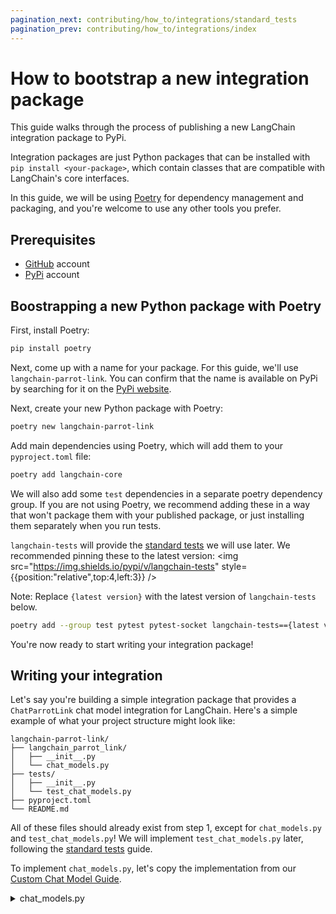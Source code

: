 ```yaml
---
pagination_next: contributing/how_to/integrations/standard_tests
pagination_prev: contributing/how_to/integrations/index
---
```

# How to bootstrap a new integration package

This guide walks through the process of publishing a new LangChain integration 
package to PyPi.

Integration packages are just Python packages that can be installed with `pip install <your-package>`,
which contain classes that are compatible with LangChain's core interfaces.

In this guide, we will be using [Poetry](https://python-poetry.org/) for
dependency management and packaging, and you're welcome to use any other tools you prefer.

## **Prerequisites**

- [GitHub](https://github.com) account
- [PyPi](https://pypi.org/) account

## Boostrapping a new Python package with Poetry

First, install Poetry:

```bash
pip install poetry
```

Next, come up with a name for your package. For this guide, we'll use `langchain-parrot-link`.
You can confirm that the name is available on PyPi by searching for it on the [PyPi website](https://pypi.org/).

Next, create your new Python package with Poetry:

```bash
poetry new langchain-parrot-link
```

Add main dependencies using Poetry, which will add them to your `pyproject.toml` file:

```bash
poetry add langchain-core
```

We will also add some `test` dependencies in a separate poetry dependency group. If
you are not using Poetry, we recommend adding these in a way that won't package them
with your published package, or just installing them separately when you run tests.

`langchain-tests` will provide the [standard tests](./standard_tests) we will use later. 
We recommended pinning these to the latest version: <img src="https://img.shields.io/pypi/v/langchain-tests" style={{position:"relative",top:4,left:3}} />

Note: Replace `{latest version}` with the latest version of `langchain-tests` below.

```bash
poetry add --group test pytest pytest-socket langchain-tests=={latest version}
```

You're now ready to start writing your integration package!

## Writing your integration

Let's say you're building a simple integration package that provides a `ChatParrotLink`
chat model integration for LangChain. Here's a simple example of what your project
structure might look like:

```plaintext
langchain-parrot-link/
├── langchain_parrot_link/
│   ├── __init__.py
│   └── chat_models.py
├── tests/
│   ├── __init__.py
│   └── test_chat_models.py
├── pyproject.toml
└── README.md
```

All of these files should already exist from step 1, except for 
`chat_models.py` and `test_chat_models.py`! We will implement `test_chat_models.py` 
later, following the [standard tests](./standard_tests) guide.

To implement `chat_models.py`, let's copy the implementation from our
[Custom Chat Model Guide](../../../../how_to/custom_chat_model).

<details>
    <summary>chat_models.py</summary>
```python title="langchain_parrot_link/chat_models.py"
from typing import Any, Dict, Iterator, List, Optional

from langchain_core.callbacks import (
    CallbackManagerForLLMRun,
)
from langchain_core.language_models import BaseChatModel
from langchain_core.messages import AIMessageChunk, BaseMessage, AIMessage
from langchain_core.outputs import ChatGeneration, ChatGenerationChunk, ChatResult


class CustomChatModelAdvanced(BaseChatModel):
    """A custom chat model that echoes the first `n` characters of the input.

    When contributing an implementation to LangChain, carefully document
    the model including the initialization parameters, include
    an example of how to initialize the model and include any relevant
    links to the underlying models documentation or API.

    Example:

        .. code-block:: python

            model = CustomChatModel(n=2)
            result = model.invoke([HumanMessage(content="hello")])
            result = model.batch([[HumanMessage(content="hello")],
                                 [HumanMessage(content="world")]])
    """

    model_name: str
    """The name of the model"""
    n: int
    """The number of characters from the last message of the prompt to be echoed."""

    def _generate(
        self,
        messages: List[BaseMessage],
        stop: Optional[List[str]] = None,
        run_manager: Optional[CallbackManagerForLLMRun] = None,
        **kwargs: Any,
    ) -> ChatResult:
        """Override the _generate method to implement the chat model logic.

        This can be a call to an API, a call to a local model, or any other
        implementation that generates a response to the input prompt.

        Args:
            messages: the prompt composed of a list of messages.
            stop: a list of strings on which the model should stop generating.
                  If generation stops due to a stop token, the stop token itself
                  SHOULD BE INCLUDED as part of the output. This is not enforced
                  across models right now, but it's a good practice to follow since
                  it makes it much easier to parse the output of the model
                  downstream and understand why generation stopped.
            run_manager: A run manager with callbacks for the LLM.
        """
        # Replace this with actual logic to generate a response from a list
        # of messages.
        last_message = messages[-1]
        tokens = last_message.content[: self.n]
        message = AIMessage(
            content=tokens,
            additional_kwargs={},  # Used to add additional payload (e.g., function calling request)
            response_metadata={  # Use for response metadata
                "time_in_seconds": 3,
            },
        )
        ##

        generation = ChatGeneration(message=message)
        return ChatResult(generations=[generation])

    def _stream(
        self,
        messages: List[BaseMessage],
        stop: Optional[List[str]] = None,
        run_manager: Optional[CallbackManagerForLLMRun] = None,
        **kwargs: Any,
    ) -> Iterator[ChatGenerationChunk]:
        """Stream the output of the model.

        This method should be implemented if the model can generate output
        in a streaming fashion. If the model does not support streaming,
        do not implement it. In that case streaming requests will be automatically
        handled by the _generate method.

        Args:
            messages: the prompt composed of a list of messages.
            stop: a list of strings on which the model should stop generating.
                  If generation stops due to a stop token, the stop token itself
                  SHOULD BE INCLUDED as part of the output. This is not enforced
                  across models right now, but it's a good practice to follow since
                  it makes it much easier to parse the output of the model
                  downstream and understand why generation stopped.
            run_manager: A run manager with callbacks for the LLM.
        """
        last_message = messages[-1]
        tokens = last_message.content[: self.n]

        for token in tokens:
            chunk = ChatGenerationChunk(message=AIMessageChunk(content=token))

            if run_manager:
                # This is optional in newer versions of LangChain
                # The on_llm_new_token will be called automatically
                run_manager.on_llm_new_token(token, chunk=chunk)

            yield chunk

        # Let's add some other information (e.g., response metadata)
        chunk = ChatGenerationChunk(
            message=AIMessageChunk(content="", response_metadata={"time_in_sec": 3})
        )
        if run_manager:
            # This is optional in newer versions of LangChain
            # The on_llm_new_token will be called automatically
            run_manager.on_llm_new_token(token, chunk=chunk)
        yield chunk

    @property
    def _llm_type(self) -> str:
        """Get the type of language model used by this chat model."""
        return "echoing-chat-model-advanced"

    @property
    def _identifying_params(self) -> Dict[str, Any]:
        """Return a dictionary of identifying parameters.

        This information is used by the LangChain callback system, which
        is used for tracing purposes make it possible to monitor LLMs.
        """
        return {
            # The model name allows users to specify custom token counting
            # rules in LLM monitoring applications (e.g., in LangSmith users
            # can provide per token pricing for their model and monitor
            # costs for the given LLM.)
            "model_name": self.model_name,
        }
```
</details>

## Next Steps

Now that you've implemented your package, you can move on to [testing your integration](../standard_tests) for your integration and successfully run them.

